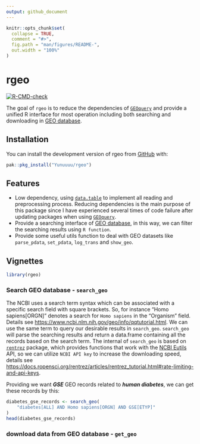 ```yaml
---
output: github_document
---
```


<!-- README.md is generated from README.Rmd. Please edit that file -->

```r
knitr::opts_chunk$set(
  collapse = TRUE,
  comment = "#>",
  fig.path = "man/figures/README-",
  out.width = "100%"
)
```

# rgeo

<!-- badges: start -->
[![R-CMD-check](https://github.com/Yunuuuu/rgeo/actions/workflows/R-CMD-check.yaml/badge.svg)](https://github.com/Yunuuuu/rgeo/actions/workflows/R-CMD-check.yaml)
<!-- badges: end -->

The goal of `rgeo` is to reduce the dependencies of [`GEOquery`](https://github.com/seandavi/GEOquery) and provide a unified R interface for most operation including both searching and downloading in [GEO database](https://www.ncbi.nlm.nih.gov/geo/).

## Installation

You can install the development version of rgeo from [GitHub](https://github.com/) with:

``` r
pak::pkg_install("Yunuuuu/rgeo")
```

## Features

- Low dependency, using [`data.table`](https://github.com/Rdatatable/data.table) to implement all reading and preprocessing process. Reducing dependencies is the main purpose of this package since I have experienced several times of code failure after updating packages when using [`GEOquery`](https://github.com/seandavi/GEOquery).
- Provide a searching interface of [GEO database](https://www.ncbi.nlm.nih.gov/geo/), in this way, we can filter the searching results using `R function`.
- Provide some useful utils function to deal with GEO datasets like `parse_pdata`, `set_pdata`, `log_trans` and `show_geo`.

## Vignettes

```r
library(rgeo)
```

### Search GEO database - `search_geo`
The NCBI uses a search term syntax which can be associated with a specific search field with square brackets. So, for instance "Homo sapiens[ORGN]" denotes a search for `Homo sapiens` in the “Organism” field. Details see <https://www.ncbi.nlm.nih.gov/geo/info/qqtutorial.html>. We can use the same term to query our desirable results in `search_geo`. `search_geo` will parse the searching results and return a data.frame containing all the records based on the search term. The internal of `search_geo` is based on [`rentrez`](https://github.com/ropensci/rentrez) package, which provides functions that work with the [NCBI Eutils](http://www.ncbi.nlm.nih.gov/books/NBK25500/)
API, so we can utilize `NCBI API key` to increase the downloading speed, details see <https://docs.ropensci.org/rentrez/articles/rentrez_tutorial.html#rate-limiting-and-api-keys>.

Providing we want ***GSE*** GEO records related to ***human diabetes***, we can get these records by this:
```r
diabetes_gse_records <- search_geo(
    "diabetes[ALL] AND Homo sapiens[ORGN] AND GSE[ETYP]"
)
head(diabetes_gse_records)
```

### download data from GEO database - `get_geo`
